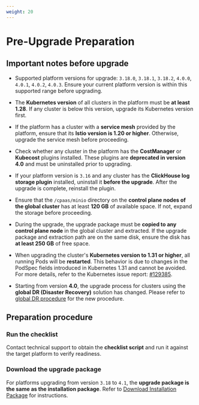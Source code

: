 ```yaml
---
weight: 20
---
```

# Pre-Upgrade Preparation

## Important notes before upgrade

* Supported platform versions for upgrade: `3.18.0`, `3.18.1`, `3.18.2`, `4.0.0`, `4.0.1`, `4.0.2`, `4.0.3`.
  Ensure your current platform version is within this supported range before upgrading.

* The **Kubernetes version** of all clusters in the platform must be **at least 1.28**.
  If any cluster is below this version, upgrade its Kubernetes version first.

* If the platform has a cluster with a **service mesh** provided by the platform, ensure that its **Istio version is 1.20 or higher**. Otherwise, upgrade the service mesh before proceeding.

* Check whether any cluster in the platform has the **CostManager** or **Kubecost** plugins installed. These plugins are **deprecated in version 4.0** and must be uninstalled prior to upgrading.

* If your platform version is `3.16` and any cluster has the **ClickHouse log storage plugin** installed, uninstall it **before the upgrade**. After the upgrade is complete, reinstall the plugin.

* Ensure that the `/cpaas/minio` directory on the **control plane nodes of the global cluster** has at least **120 GB** of available space.
  If not, expand the storage before proceeding.

* During the upgrade, the upgrade package must be **copied to any control plane node** in the global cluster and extracted.
  If the upgrade package and extraction path are on the same disk, ensure the disk has **at least 250 GB** of free space.

* When upgrading the cluster's **Kubernetes version to 1.31 or higher**, all running Pods will be **restarted**. This behavior is due to changes in the PodSpec fields introduced in Kubernetes 1.31 and cannot be avoided. For more details, refer to the Kubernetes issue report: [#129385](https://github.com/kubernetes/kubernetes/issues/129385).

* Starting from version **4.0**, the upgrade process for clusters using the **global DR (Disaster Recovery)** solution has changed. Please refer to [global DR procedure](./upgrade_global_cluster.mdx#global_dr) for the new procedure.

## Preparation procedure

<Steps>

### Run the checklist

Contact technical support to obtain the **checklist script** and run it against the target platform to verify readiness.

### Download the upgrade package

For platforms upgrading from version `3.18` to `4.1`, the **upgrade package is the same as the installation package**.
Refer to [Download Installation Package](../install/prepare/download.mdx) for instructions.

</Steps>
